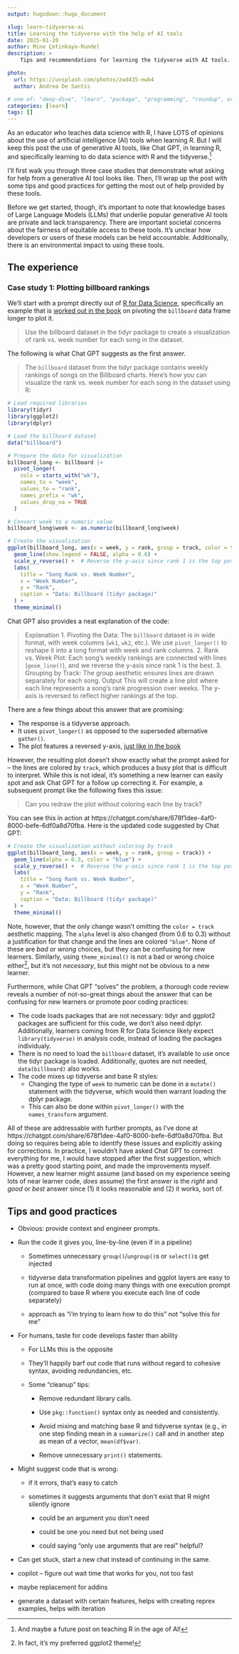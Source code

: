 ```yaml
---
output: hugodown::hugo_document

slug: learn-tidyverse-ai
title: Learning the tidyverse with the help of AI tools
date: 2025-01-20
author: Mine Çetinkaya-Rundel
description: >
    Tips and recommendations for learning the tidyverse with AI tools.

photo:
  url: https://unsplash.com/photos/zwd435-ewb4
  author: Andrea De Santis

# one of: "deep-dive", "learn", "package", "programming", "roundup", or "other"
categories: [learn] 
tags: []
---
```


```{=html}
<!--
TODO:
* [ ] Look over / edit the post's title in the yaml
* [ ] Edit (or delete) the description; note this appears in the Twitter card
* [ ] Pick category and tags (see existing with `hugodown::tidy_show_meta()`)
* [ ] Find photo & update yaml metadata
* [ ] Create `thumbnail-sq.jpg`; height and width should be equal
* [ ] Create `thumbnail-wd.jpg`; width should be >5x height
* [ ] `hugodown::use_tidy_thumbnails()`
* [ ] Add intro sentence, e.g. the standard tagline for the package
* [ ] `usethis::use_tidy_thanks()`
-->
```

As an educator who teaches data science with R, I have LOTS of opinions about the use of artificial intelligence (AI) tools when learning R. But I will keep this post the use of generative AI tools, like Chat GPT, in learning R, and specifically learning to do data science with R and the tidyverse.[^1]

[^1]: And maybe a future post on teaching R in the age of AI!

I'll first walk you through three case studies that demonstrate what asking for help from a generative AI tool looks like.
Then, I'll wrap up the post with some tips and good practices for getting the most out of help provided by these tools.

Before we get started, though, it's important to note that knowledge bases of Large Language Models (LLMs) that underlie popular generative AI tools are private and lack transparency. 
There are important societal concerns about the fairness of equitable access to these tools. 
It's unclear how developers or users of these models can be held accountable.
Additionally, there is an environmental impact to using these tools.

## The experience

### Case study 1: Plotting billboard rankings

We'll start with a prompt directly out of [R for Data Science](https://r4ds.hadley.nz/), specifically an example that is [worked out in the book](https://r4ds.hadley.nz/data-tidy.html#sec-billboard) on pivoting the `billboard` data frame longer to plot it.

> Use the billboard dataset in the tidyr package to create a visualization of rank vs. week number for each song in the dataset.

The following is what Chat GPT suggests as the first answer.

> The `billboard` dataset from the tidyr package contains weekly rankings of songs on the Billboard charts. Here's how you can visualize the rank vs. week number for each song in the dataset using R:
```r
# Load required libraries
library(tidyr)
library(ggplot2)
library(dplyr)

# Load the billboard dataset
data("billboard")

# Prepare the data for visualization
billboard_long <- billboard |>
  pivot_longer(
    cols = starts_with("wk"),
    names_to = "week",
    values_to = "rank",
    names_prefix = "wk",
    values_drop_na = TRUE
  )

# Convert week to a numeric value
billboard_long$week <- as.numeric(billboard_long$week)

# Create the visualization
ggplot(billboard_long, aes(x = week, y = rank, group = track, color = track)) +
  geom_line(show.legend = FALSE, alpha = 0.6) +
  scale_y_reverse() +  # Reverse the y-axis since rank 1 is the top position
  labs(
    title = "Song Rank vs. Week Number",
    x = "Week Number",
    y = "Rank",
    caption = "Data: Billboard (tidyr package)"
  ) +
  theme_minimal()
```

Chat GPT also provides a neat explanation of the code:

> Explanation
> 1. Pivoting the Data: The `billboard` dataset is in wide format, with week columns (`wk1`, `wk2`, etc.). We use `pivot_longer()` to reshape it into a long format with week and rank columns.
> 2. Rank vs. Week Plot: Each song's weekly rankings are connected with lines (`geom_line()`), and we reverse the y-axis since rank 1 is the best.
> 3. Grouping by Track: The group aesthetic ensures lines are drawn separately for each song.
> Output
> This will create a line plot where each line represents a song's rank progression over weeks. The y-axis is reversed to reflect higher rankings at the top.

There are a few things about this answer that are promising:

- The response is a tidyverse approach.
- It uses `pivot_longer()` as opposed to the superseded alternative `gather()`.
- The plot features a reversed y-axis, [just like in the book](https://r4ds.hadley.nz/data-tidy.html#fig-billboard-ranks)

However, the resulting plot doesn't show exactly what the prompt asked for -- the lines are colored by `track`, which produces a busy plot that is difficult to interpret.
While this is not ideal, it's something a new learner can easily spot and ask Chat GPT for a follow up correcting it.
For example, a subsequent prompt like the following fixes this issue:

> Can you redraw the plot without coloring each line by track?

You can see this in action at https://chatgpt.com/share/678f1dee-4af0-8000-befe-6df0a8d70fba. 
Here is the updated code suggested by Chat GPT:

```r
# Create the visualization without coloring by track
ggplot(billboard_long, aes(x = week, y = rank, group = track)) +
  geom_line(alpha = 0.3, color = "blue") +
  scale_y_reverse() +  # Reverse the y-axis since rank 1 is the top position
  labs(
    title = "Song Rank vs. Week Number",
    x = "Week Number",
    y = "Rank",
    caption = "Data: Billboard (tidyr package)"
  ) +
  theme_minimal()
```

Note, however, that the only change wasn't omitting the `color = track` aesthetic mapping.
The `alpha` level is also changed (from 0.6 to 0.3) without a justification for that change and the lines are colored `"blue"`.
None of these are *bad* or *wrong* choices, but they can be confusing for new learners.
Similarly, using `theme_minimal()` is not a bad or wrong choice either[^2], but it's not *necessary*, but this might not be obvious to a new learner.

[^2]: In fact, it's my preferred ggplot2 theme!

Furthermore, while Chat GPT "solves" the problem, a thorough code review reveals a number of not-so-great things about the answer that can be confusing for new learners or promote poor coding practices:

- The code loads packages that are not necessary: tidyr and ggplot2 packages are sufficient for this code, we don't also need dplyr. Additionally, learners coming from R for Data Science likely expect `library(tidyverse)` in analysis code, instead of loading the packages individualy.
- There is no need to load the `billboard` dataset, it's available to use once the tidyr package is loaded. Additionally, quotes are not needed, `data(billboard)` also works.
- The code mixes up tidyverse and base R styles:
  - Changing the type of `week` to numeric can be done in a `mutate()` statement with the tidyverse, which would then warrant loading the dplyr package.
  - This can also be done within `pivot_longer()` with the `names_transform` argument.

All of these are addressable with further prompts, as I've done at https://chatgpt.com/share/678f1dee-4af0-8000-befe-6df0a8d70fba.
But doing so requires being able to identify these issues and explicitly asking for corrections.
In practice, I wouldn't have asked Chat GPT to correct everything for me, I would have stopped after the first suggestion, which was a pretty good starting point, and made the improvements myself.
However, a new learner might assume (and based on my experience seeing lots of near learner code, *does* assume) the first answer is the *right* and *good* or *best* answer since (1) it looks reasonable and (2) it works, sort of.

## Tips and good practices

-   Obvious: provide context and engineer prompts.

-   Run the code it gives you, line-by-line (even if in a pipeline)

    -   Sometimes unnecessary `group()`/`ungroup()`s or `select()`s get injected

    -   tidyverse data transformation pipelines and ggplot layers are easy to run at once, with code doing many things with one execution prompt (compared to base R where you execute each line of code separately)

    -   approach as "i'm trying to learn how to do this" not "solve this for me"

-   For humans, taste for code develops faster than ability

    -   For LLMs this is the opposite

    -   They'll happily barf out code that runs without regard to cohesive syntax, avoiding redundancies, etc.

    -   Some "cleanup" tips:

        -   Remove redundant library calls.

        -   Use `pkg::function()` syntax only as needed and consistently.

        -   Avoid mixing and matching base R and tidyverse syntax (e.g., in one step finding mean in a `summarize()` call and in another step as mean of a vector, `mean(df$var)`.

        -   Remove unnecessary `print()` statements.

-   Might suggest code that is wrong:

    -   if it errors, that's easy to catch

    -   sometimes it suggests arguments that don't exist that R might silently ignore

        -   could be an argument you don't need

        -   could be one you need but not being used

        -   could saying "only use arguments that are real" helpful?

-   Can get stuck, start a new chat instead of continuing in the same.

-   copilot – figure out wait time that works for you, not too fast

-   maybe replacement for addins

-   generate a dataset with certain features, helps with creating reprex examples, helps with iteration
